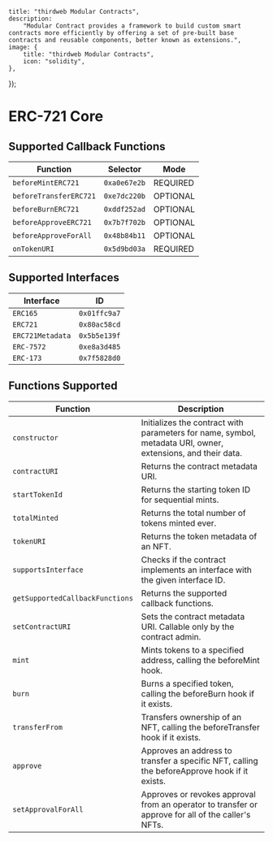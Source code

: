 
    title: "thirdweb Modular Contracts",
    description:
        "Modular Contract provides a framework to build custom smart contracts more efficiently by offering a set of pre-built base contracts and reusable components, better known as extensions.",
    image: {
        title: "thirdweb Modular Contracts",
        icon: "solidity",
    },
});

# ERC-721 Core

## Supported Callback Functions

| Function             | Selector   | Mode      |
|----------------------|------------|-----------|
| `beforeMintERC721`   | `0xa0e67e2b`| REQUIRED  |
| `beforeTransferERC721`| `0xe7dc220b`| OPTIONAL  |
| `beforeBurnERC721`   | `0xddf252ad`| OPTIONAL  |
| `beforeApproveERC721`| `0x7b7f702b`| OPTIONAL  |
| `beforeApproveForAll`| `0x48b84b11`| OPTIONAL  |
| `onTokenURI`         | `0x5d9bd03a`| REQUIRED  |

## Supported Interfaces

| Interface        | ID          |
|------------------|-------------|
| `ERC165`         | `0x01ffc9a7`|
| `ERC721`         | `0x80ac58cd`|
| `ERC721Metadata` | `0x5b5e139f`|
| `ERC-7572`       | `0xe8a3d485`|
| `ERC-173`        | `0x7f5828d0`|

## Functions Supported

| Function                | Description                                                                 |
|-------------------------|-----------------------------------------------------------------------------|
| `constructor`           | Initializes the contract with parameters for name, symbol, metadata URI, owner, extensions, and their data. |
| `contractURI`           | Returns the contract metadata URI.                                          |
| `startTokenId`          | Returns the starting token ID for sequential mints.                         |
| `totalMinted`           | Returns the total number of tokens minted ever.                             |
| `tokenURI`              | Returns the token metadata of an NFT.                                       |
| `supportsInterface`     | Checks if the contract implements an interface with the given interface ID. |
| `getSupportedCallbackFunctions` | Returns the supported callback functions.                      |
| `setContractURI`        | Sets the contract metadata URI. Callable only by the contract admin.        |
| `mint`                  | Mints tokens to a specified address, calling the beforeMint hook.           |
| `burn`                  | Burns a specified token, calling the beforeBurn hook if it exists.          |
| `transferFrom`          | Transfers ownership of an NFT, calling the beforeTransfer hook if it exists.|
| `approve`               | Approves an address to transfer a specific NFT, calling the beforeApprove hook if it exists. |
| `setApprovalForAll`     | Approves or revokes approval from an operator to transfer or approve for all of the caller's NFTs. |

